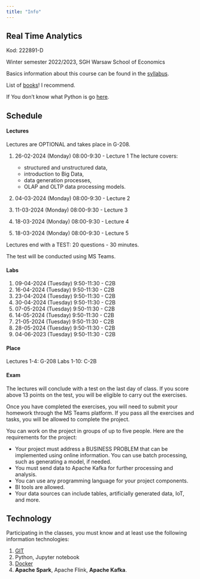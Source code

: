```yaml
---
title: "Info"
---
```


## Real Time Analytics 

Kod: 222891-D

Winter semester 2022/2023,
SGH Warsaw School of Economics


Basics information about this course can be found in the [syllabus](/sylabus).

List of [books](/books)! I recommend.

If You don't know what Python is go [here](/info).

## Schedule

#### Lectures

Lectures are OPTIONAL and takes place in G-208.

1. 26-02-2024 (Monday) 08:00-9:30 - Lecture 1
    The lecture covers:
    - structured and unstructured data, 
    - introduction to Big Data, 
    - data generation processes, 
    - OLAP and OLTP data processing models.

2. 04-03-2024 (Monday) 08:00-9:30 - Lecture 2

3. 11-03-2024 (Monday) 08:00-9:30 - Lecture 3

4. 18-03-2024 (Monday) 08:00-9:30 - Lecture 4

5. 18-03-2024 (Monday) 08:00-9:30 - Lecture 5

Lectures end with a TEST: 20 questions - 30 minutes.

The test will be conducted using MS Teams.

#### Labs

1. 09-04-2024 (Tuesday) 9:50-11:30 - C2B 
2. 16-04-2024 (Tuesday) 9:50-11:30 - C2B
3. 23-04-2024 (Tuesday) 9:50-11:30 - C2B 
4. 30-04-2024 (Tuesday) 9:50-11:30 - C2B 
5. 07-05-2024 (Tuesday) 9:50-11:30 - C2B 
6. 14-05-2024 (Tuesday) 9:50-11:30 - C2B 
7. 21-05-2024 (Tuesday) 9:50-11:30 - C2B 
8. 28-05-2024 (Tuesday) 9:50-11:30 - C2B 
9. 04-06-2023 (Tuesday) 9:50-11:30 - C2B

#### Place

Lectures 1-4: G-208
Labs 1-10: C-2B

#### Exam

The lectures will conclude with a test on the last day of class.
If you score above 13 points on the test, you will be eligible to carry out the exercises.

Once you have completed the exercises, you will need to submit your homework through the MS Teams platform.
 If you pass all the exercises and tasks, you will be allowed to complete the project.

You can work on the project in groups of up to five people. Here are the requirements for the project:

- Your project must address a BUSINESS PROBLEM that can be implemented using online information. You can use batch processing, such as generating a model, if needed.
- You must send data to Apache Kafka for further processing and analysis.
- You can use any programming language for your project components.
- BI tools are allowed.
- Your data sources can include tables, artificially generated data, IoT, and more.

## Technology

Participating in the classes, you must know and at least use the following information technologies:

1. [GIT](https://sebkaz-teaching.github.io/RTA_2023EN/info/) 
2. Python, Jupyter notebook
3. [Docker](https://sebkaz-teaching.github.io/RTA_2023EN/info/)
4. **Apache Spark**, Apache Flink, **Apache Kafka**.